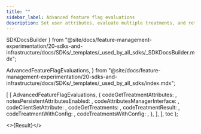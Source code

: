```yaml
---
title: ""
sidebar_label: Advanced feature flag evaluations
description: Set user attributes, evaluate multiple treatments, and retrieve treatment config data.
---
```


  SDKDocsBuilder
} from "@site/docs/feature-management-experimentation/20-sdks-and-infrastructure/docs/SDKs/_templates/_used_by_all_sdks/_SDKDocsBuilder.mdx";

  AdvancedFeatureFlagEvaluations,
} from "@site/docs/feature-management-experimentation/20-sdks-and-infrastructure/docs/SDKs/_templates/_used_by_all_sdks/index.mdx";





  [
    [
      AdvancedFeatureFlagEvaluations,
      {
        codeGetTreatmentAttributes:       <GetTreatmentAttributes />,
        notesPersistentAttributesEnabled: <NotesPersistentAttributes />,
        codeAttributesManagerInterface:   <AttributesManagerInterface />,
        codeClientSetAttribute:           <ClientSetAttribute />,
        codeGetTreatments: <GetTreatments />,
        codeTreatmentResult:      <TreatmentResult />,
        codeTreatmentWithConfig:  <GetTreatmentWithConfig />,
        codeTreatmentsWithConfig: <GetTreatmentsWithConfig />,
      },
    ],
  ],
  toc
);

<>{Result}</>